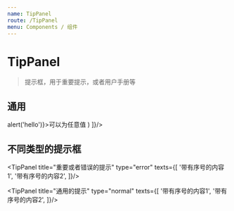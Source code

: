 ```yaml
---
name: TipPanel
route: /TipPanel
menu: Components / 组件
---
```



# TipPanel

> 提示框，用于重要提示，或者用户手册等

<Props of={TipPanel} />

## 通用

<Playground>
  <TipPanel title="标题，属性 collapse 可以让内容收起的"
    collapse
    texts={[
      '带有序号的内容1',
      '带有序号的内容2',
      '带有序号的内容3',
      (
        <span className="btn theme" onClick={e => alert('hello')}>可以为任意值</span>
      )
    ]}/>
</Playground>

## 不同类型的提示框

<Playground>
  <TipPanel title="成功的提示"
    type="success"
    texts={[
      '带有序号的内容1',
      '带有序号的内容2',
    ]}/>

  <TipPanel title="重要或者错误的提示"
    type="error"
    texts={[
      '带有序号的内容1',
      '带有序号的内容2',
    ]}/>

  <TipPanel title="通用的提示"
    type="normal"
    texts={[
      '带有序号的内容1',
      '带有序号的内容2',
    ]}/>
</Playground>
